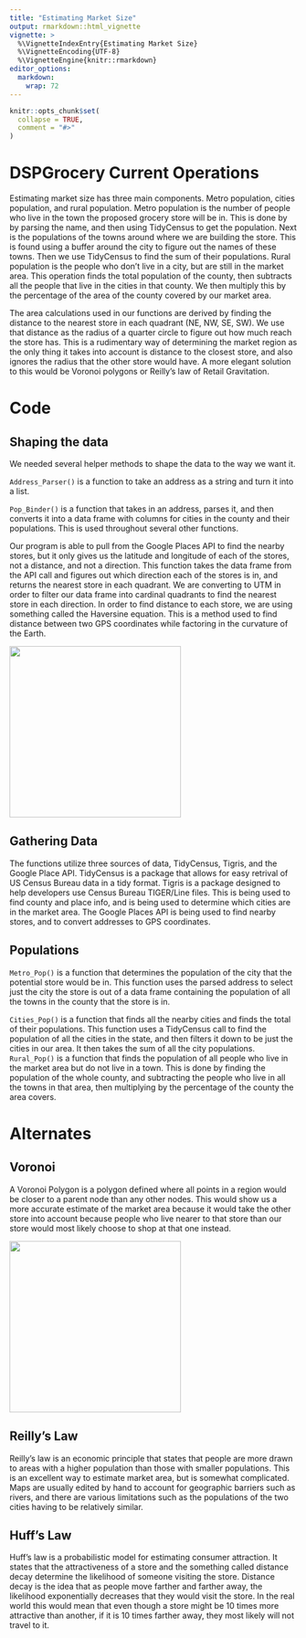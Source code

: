 ```yaml
---
title: "Estimating Market Size"
output: rmarkdown::html_vignette
vignette: >
  %\VignetteIndexEntry{Estimating Market Size}
  %\VignetteEncoding{UTF-8}
  %\VignetteEngine{knitr::rmarkdown}
editor_options: 
  markdown: 
    wrap: 72
---
```


```r
knitr::opts_chunk$set(
  collapse = TRUE,
  comment = "#>"
)
```

# DSPGrocery Current Operations

Estimating market size has three main components. Metro population,
cities population, and rural population. Metro population is the number
of people who live in the town the proposed grocery store will be in.
This is done by by parsing the name, and then using TidyCensus to get
the population. Next is the populations of the towns around where we are
building the store. This is found using a buffer around the city to
figure out the names of these towns. Then we use TidyCensus to find the
sum of their populations. Rural population is the people who don't live
in a city, but are still in the market area. This operation finds the
total population of the county, then subtracts all the people that live
in the cities in that county. We then multiply this by the percentage of
the area of the county covered by our market area.

The area calculations used in our functions are derived by finding the
distance to the nearest store in each quadrant (NE, NW, SE, SW). We use
that distance as the radius of a quarter circle to figure out how much
reach the store has. This is a rudimentary way of determining the market
region as the only thing it takes into account is distance to the
closest store, and also ignores the radius that the other store would
have. A more elegant solution to this would be Voronoi polygons or
Reilly's law of Retail Gravitation.

# Code

## Shaping the data

We needed several helper methods to shape the data to the way we want
it.

`Address_Parser()` is a function to take an address as a string and turn
it into a list.

`Pop_Binder()` is a function that takes in an address, parses it, and
then converts it into a data frame with columns for cities in the county
and their populations. This is used throughout several other functions.

Our program is able to pull from the Google Places API to find the
nearby stores, but it only gives us the latitude and longitude of each
of the stores, not a distance, and not a direction. This function takes
the data frame from the API call and figures out which direction each of
the stores is in, and returns the nearest store in each quadrant. We are
converting to UTM in order to filter our data frame into cardinal
quadrants to find the nearest store in each direction. In order to find
distance to each store, we are using something called the Haversine
equation. This is a method used to find distance between two GPS
coordinates while factoring in the curvature of the Earth.

![](images/Law-of-haversines.png){width="300"}

## Gathering Data

The functions utilize three sources of data, TidyCensus, Tigris, and the
Google Place API. TidyCensus is a package that allows for easy retrival
of US Census Bureau data in a tidy format. Tigris is a package designed
to help developers use Census Bureau TIGER/Line files. This is being
used to find county and place info, and is being used to determine which
cities are in the market area. The Google Places API is being used to
find nearby stores, and to convert addresses to GPS coordinates.

## Populations

`Metro_Pop()` is a function that determines the population of the city
that the potential store would be in. This function uses the parsed
address to select just the city the store is out of a data frame
containing the population of all the towns in the county that the store
is in.

`Cities_Pop()` is a function that finds all the nearby cities and finds
the total of their populations. This function uses a TidyCensus call to
find the population of all the cities in the state, and then filters it
down to be just the cities in our area. It then takes the sum of all the
city populations. `Rural_Pop()` is a function that finds the population
of all people who live in the market area but do not live in a town.
This is done by finding the population of the whole county, and
subtracting the people who live in all the towns in that area, then
multiplying by the percentage of the county the area covers.

# Alternates

## Voronoi

A Voronoi Polygon is a polygon defined where all points in a region
would be closer to a parent node than any other nodes. This would show
us a more accurate estimate of the market area because it would take the
other store into account because people who live nearer to that store
than our store would most likely choose to shop at that one instead.

![](https://i.stack.imgur.com/bJs12.png){width="300"}

## Reilly's Law

Reilly's law is an economic principle that states that people are more
drawn to areas with a higher population than those with smaller
populations. This is an excellent way to estimate market area, but is
somewhat complicated. Maps are usually edited by hand to account for
geographic barriers such as rivers, and there are various limitations
such as the populations of the two cities having to be relatively
similar.

## Huff's Law

Huff's law is a probabilistic model for estimating consumer attraction.
It states that the attractiveness of a store and the something called
distance decay determine the likelihood of someone visiting the store.
Distance decay is the idea that as people move farther and farther away,
the likelihood exponentially decreases that they would visit the store.
In the real world this would mean that even though a store might be 10
times more attractive than another, if it is 10 times farther away, they
most likely will not travel to it.
